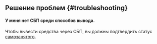 
<Check/>

## Решение проблем {#troubleshooting}

#### У меня нет СБП среди способов вывода.

Чтобы вывести средства через СБП, вы должны подтвердить статус [самозанятого](../../self-employed/about).
